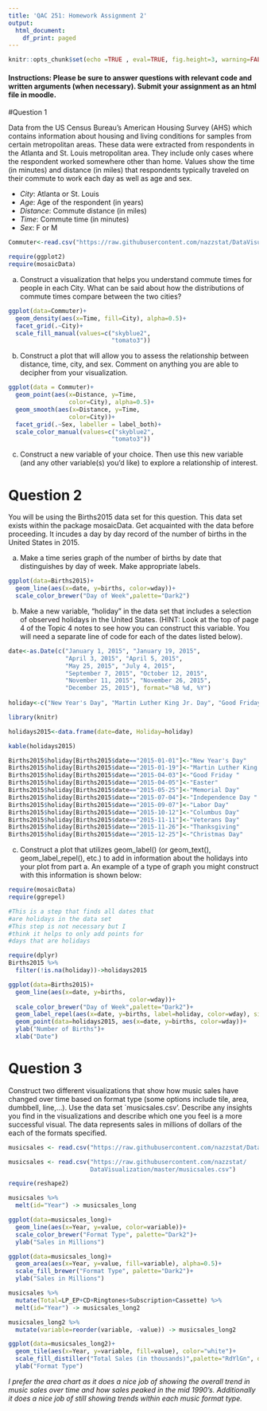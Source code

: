 ```yaml
---
title: 'QAC 251: Homework Assignment 2'
output:
  html_document:
    df_print: paged
---
```


```r
knitr::opts_chunk$set(echo =TRUE , eval=TRUE, fig.height=3, warning=FALSE, message=FALSE)
```


#### Instructions: Please be sure to answer questions with relevant code and written arguments (when necessary). Submit your assignment as an html file in moodle.

#Question 1

Data from the US Census Bureau's American Housing Survey (AHS) which contains information about housing and living conditions for samples from certain metropolitan areas. These data were extracted from respondents in the Atlanta and St. Louis metropolitan area. They include only cases where the respondent worked somewhere other than home. Values show the time (in minutes) and distance (in miles) that respondents typically traveled on their commute to work each day as well as age and sex. 

+ *City*:	Atlanta or St. Louis
+ *Age*:	Age of the respondent (in years)
+ *Distance*:	Commute distance (in miles)
+ *Time*:	Commute time (in minutes)
+ *Sex*:	F or M

```r
Commuter<-read.csv("https://raw.githubusercontent.com/nazzstat/DataVisualization/master/Commuter.csv")

require(ggplot2)
require(mosaicData)

```

a. Construct a visualization that helps you understand commute times for people in each City. What can be said about how the distributions of commute times compare between the two cities?

```r
ggplot(data=Commuter)+
  geom_density(aes(x=Time, fill=City), alpha=0.5)+
  facet_grid(.~City)+
  scale_fill_manual(values=c("skyblue2",
                             "tomato3"))
```

b. Construct a plot that will allow you to assess the relationship between distance, time, city, and sex. Comment on anything you are able to decipher from your visualization.

```r

ggplot(data = Commuter)+
  geom_point(aes(x=Distance, y=Time, 
                 color=City), alpha=0.5)+
  geom_smooth(aes(x=Distance, y=Time, 
                 color=City))+
  facet_grid(.~Sex, labeller = label_both)+
  scale_color_manual(values=c("skyblue2",
                             "tomato3"))

```

c. Construct a new variable of your choice. Then use this new variable (and any other variable(s) you'd like) to explore a relationship of interest.

# Question 2

You will be using the Births2015 data set for this question. This data set exists within the package mosaicData. Get acquainted with the data before proceeding. It incudes a day by day record of the number of births in the United States in 2015.

a. Make a time series graph of the number of births by date that distinguishes by day of week. Make appropriate labels.

```r
ggplot(data=Births2015)+
  geom_line(aes(x=date, y=births, color=wday))+
  scale_color_brewer("Day of Week",palette="Dark2")
```


b. Make a new variable, "holiday" in the data set that includes a selection of observed holidays in the United States. (HINT: Look at the top of page 4 of the Topic 4 notes to see how you can construct this variable. You will need a separate line of code for each of the dates listed below).

```r
date<-as.Date(c("January 1, 2015", "January 19, 2015",
                "April 3, 2015", "April 5, 2015",
                "May 25, 2015", "July 4, 2015",
                "September 7, 2015", "October 12, 2015",
                "November 11, 2015", "November 26, 2015",
                "December 25, 2015"), format="%B %d, %Y")
  
holiday<-c("New Year's Day", "Martin Luther King Jr. Day", "Good Friday", "Easter","Memorial Day","Independence Day", "Labor Day", "Columbus Day","Veterans Day", "Thanksgiving", "Christmas Day")

library(knitr)

holidays2015<-data.frame(date=date, Holiday=holiday)

kable(holidays2015)

```

```r
Births2015$holiday[Births2015$date=="2015-01-01"]<-"New Year's Day"
Births2015$holiday[Births2015$date=="2015-01-19"]<-"Martin Luther King Jr. Day"
Births2015$holiday[Births2015$date=="2015-04-03"]<-"Good Friday "
Births2015$holiday[Births2015$date=="2015-04-05"]<-"Easter"
Births2015$holiday[Births2015$date=="2015-05-25"]<-"Memorial Day"
Births2015$holiday[Births2015$date=="2015-07-04"]<-"Independence Day "
Births2015$holiday[Births2015$date=="2015-09-07"]<-"Labor Day"
Births2015$holiday[Births2015$date=="2015-10-12"]<-"Columbus Day"
Births2015$holiday[Births2015$date=="2015-11-11"]<-"Veterans Day"
Births2015$holiday[Births2015$date=="2015-11-26"]<-"Thanksgiving"
Births2015$holiday[Births2015$date=="2015-12-25"]<-"Christmas Day"
```


c. Construct a plot that utilizes geom\_label() (or geom\_text(), geom\_label\_repel(), etc.) to add in information about the holidays into your plot from part a. An example of a type of graph you might construct with this information is shown below:

```r
require(mosaicData)
require(ggrepel)

#This is a step that finds all dates that
#are holidays in the data set
#This step is not necessary but I
#think it helps to only add points for
#days that are holidays

require(dplyr)
Births2015 %>% 
  filter(!is.na(holiday))->holidays2015

ggplot(data=Births2015)+
  geom_line(aes(x=date, y=births,
                                  color=wday))+
  scale_color_brewer("Day of Week",palette="Dark2")+
  geom_label_repel(aes(x=date, y=births, label=holiday, color=wday), size=3)+
  geom_point(data=holidays2015, aes(x=date, y=births, color=wday))+
  ylab("Number of Births")+
  xlab("Date")
```

# Question 3

Construct two different visualizations that show how music sales have changed over time based on format type (some options include tile, area, dumbbell, line,...). Use the data set `musicsales.csv'. Describe any insights you find in the visualizations and describe which one you feel is a more successful visual. The data represents sales in millions of dollars of the each of the formats specified.

```r
musicsales <- read.csv("https://raw.githubusercontent.com/nazzstat/DataVisualization/master/musicsales.csv")
```

```r
musicsales <- read.csv("https://raw.githubusercontent.com/nazzstat/
                       DataVisualization/master/musicsales.csv")
```


```r

require(reshape2)

musicsales %>%
  melt(id="Year") -> musicsales_long

ggplot(data=musicsales_long)+
  geom_line(aes(x=Year, y=value, color=variable))+
  scale_color_brewer("Format Type", palette="Dark2")+
  ylab("Sales in Millions")

ggplot(data=musicsales_long)+
  geom_area(aes(x=Year, y=value, fill=variable), alpha=0.5)+
  scale_fill_brewer("Format Type", palette="Dark2")+
  ylab("Sales in Millions")

musicsales %>%
  mutate(Total=LP_EP+CD+Ringtones+Subscription+Cassette) %>% 
  melt(id="Year") -> musicsales_long2

musicsales_long2 %>% 
  mutate(variable=reorder(variable, -value)) -> musicsales_long2

ggplot(data=musicsales_long2)+
  geom_tile(aes(x=Year, y=variable, fill=value), color="white")+
  scale_fill_distiller("Total Sales (in thousands)",palette="RdYlGn", direction=1)+
  ylab("Format Type")


```

*I prefer the area chart as it does a nice job of showing the overall trend in music sales over time and how sales peaked in the mid 1990's. Additionally it does a nice job of still showing trends within each music format type.* 
